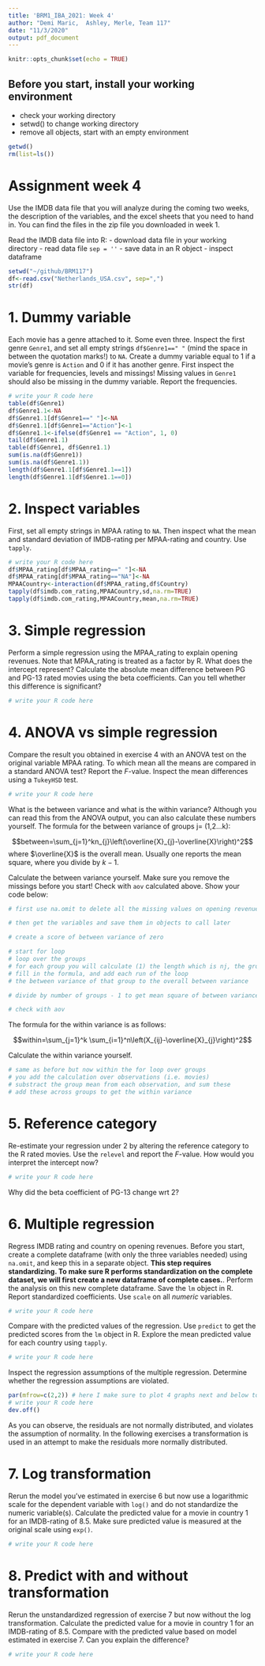 ```yaml
---
title: 'BRM1_IBA_2021: Week 4'
author: "Demi Maric,  Ashley, Merle, Team 117"
date: "11/3/2020"
output: pdf_document
---
```


```r
knitr::opts_chunk$set(echo = TRUE)
```

## Before you start, install your working environment 
- check your working directory
- setwd() to change working directory
- remove all objects, start with an empty environment

```r
getwd()
rm(list=ls()) 
```

# Assignment week 4 
Use the IMDB data file that you will analyze during the coming two weeks, the description of the variables, and the excel sheets that you need to hand in. You can find the files in the zip file you downloaded in week 1.

Read the IMDB data file into R:
- download data file in your working directory
- read data file `sep = ''`
- save data in an R object
- inspect dataframe

```r
setwd("~/github/BRM117")
df<-read.csv("Netherlands_USA.csv", sep=",")
str(df)
```

# 1. Dummy variable
Each movie has a genre attached to it. Some even three. Inspect the first genre `Genre1`, and set all empty strings `df$Genre1==" "` (mind the space in between the quotation marks!) to `NA`. Create a dummy variable equal to 1 if a movie's genre is `Action` and 0 if it has another genre. First inspect the variable for frequencies, levels and missings! Missing values in `Genre1` should also be missing in the dummy variable. Report the frequencies.

```r
# write your R code here
table(df$Genre1)
df$Genre1.1<-NA
df$Genre1.1[df$Genre1==" "]<-NA
df$Genre1.1[df$Genre1=="Action"]<-1
df$Genre1.1<-ifelse(df$Genre1 == "Action", 1, 0)
tail(df$Genre1.1)
table(df$Genre1, df$Genre1.1)
sum(is.na(df$Genre1))
sum(is.na(df$Genre1.1))
length(df$Genre1.1[df$Genre1.1==1])
length(df$Genre1.1[df$Genre1.1==0])
```

# 2. Inspect variables
First, set all empty strings in MPAA rating to `NA`. Then inspect what the mean and standard deviation of IMDB-rating per MPAA-rating and country. Use `tapply`.
```r
# write your R code here
df$MPAA_rating[df$MPAA_rating==" "]<-NA
df$MPAA_rating[df$MPAA_rating=="NA"]<-NA
MPAACountry<-interaction(df$MPAA_rating,df$Country)
tapply(df$imdb.com_rating,MPAACountry,sd,na.rm=TRUE)
tapply(df$imdb.com_rating,MPAACountry,mean,na.rm=TRUE)
```

# 3. Simple regression
Perform a simple regression using the MPAA_rating to explain opening revenues. Note that MPAA_rating is treated as a factor by R. What does the intercept represent? Calculate the absolute mean difference between PG and PG-13 rated movies using the beta coefficients. Can you tell whether this difference is significant?

```r
# write your R code here
```

# 4. ANOVA vs simple regression
Compare the result you obtained in exercise 4 with an ANOVA test on the original variable MPAA rating. To which mean all the means are compared in a standard ANOVA test? Report the $F$-value. Inspect the mean differences using a `TukeyHSD` test. 

```r
# write your R code here
```

What is the between variance and what is the within variance? Although you can read this from the ANOVA output, you can also calculate these numbers yourself. The formula for the between variance of groups j= (1,2...k):

$$between=\sum_{j=1}^kn_{j}\left(\overline{X}_{j}-\overline{X}\right)^2$$
where $\overline{X}$ is the overall mean. Usually one reports the mean square, where you divide by $k-1$. 

Calculate the between variance yourself. Make sure you remove the missings before you start! Check with `aov` calculated above. Show your code below:
```r
# first use na.omit to delete all the missing values on opening revenues and MPAArating

# then get the variables and save them in objects to call later

# create a score of between variance of zero

# start for loop
# loop over the groups
# for each group you will calculate (1) the length which is nj, the group mean
# fill in the formula, and add each run of the loop
# the between variance of that group to the overall between variance

# divide by number of groups - 1 to get mean square of between variance

# check with aov

```

The formula for the within variance is as follows:

$$within=\sum_{j=1}^k \sum_{i=1}^n\left(X_{ij}-\overline{X}_{j}\right)^2$$

Calculate the within variance yourself. 
```r
# same as before but now within the for loop over groups
# you add the calculation over observations (i.e. movies)
# substract the group mean from each observation, and sum these
# add these across groups to get the within variance
```

# 5. Reference category
Re-estimate your regression under 2 by altering the reference category to the R rated movies. Use the `relevel` and report the $F$-value. How would you interpret the intercept now?
```r
# write your R code here
```
Why did the beta coefficient of PG-13 change wrt 2?


# 6. Multiple regression
Regress IMDB rating and country on opening revenues. Before you start, create a complete dataframe (with only the three variables needed) using `na.omit`, and keep this in a separate object. **This step requires standardizing. To make sure R performs standardization on the complete dataset, we will first create a new dataframe of complete cases.**. Perform the analysis on this new complete dataframe. Save the `lm` object in R. Report standardized coefficients. Use `scale` on all *numeric* variables.
```r
# write your R code here
```

Compare with the predicted values of the regression. Use `predict` to get the predicted scores from the `lm` object in R. Explore the mean predicted value for each country using `tapply`.
```r
# write your R code here
```

Inspect the regression assumptions of the multiple regression. Determine whether the regression assumptions are violated. 
```r
par(mfrow=c(2,2)) # here I make sure to plot 4 graphs next and below to another
# write your R code here
dev.off()
```

As you can observe, the residuals are not normally distributed, and violates the assumption of normality. In the following exercises a transformation is used in an attempt to make the residuals more normally distributed.

# 7. Log transformation
Rerun the model you've estimated in exercise 6 but now use a logarithmic scale for the dependent variable with `log()` and do not standardize the numeric variable(s). Calculate the predicted value for a movie in country 1 for an IMDB-rating of 8.5. Make sure predicted value is measured at the original scale using `exp()`. 
```r
# write your R code here
```

# 8. Predict with and without transformation
Rerun the unstandardized regression of exercise 7 but now without the log transformation. Calculate the predicted value for a movie in country 1 for an IMDB-rating of 8.5. Compare with the predicted value based on model estimated in exercise 7. Can you explain the difference?
```r
# write your R code here
```
